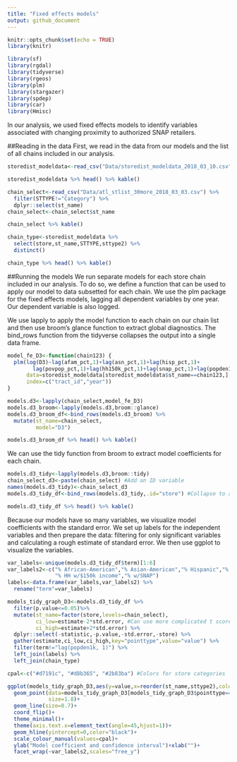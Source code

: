 ```yaml
---
title: "Fixed effects models"
output: github_document
---
```


```r
knitr::opts_chunk$set(echo = TRUE)
library(knitr)
```

```r
library(sf)
library(rgdal)
library(tidyverse)
library(rgeos)
library(plm)
library(stargazer)
library(spdep)
library(car)
library(Hmisc)
```

In our analysis, we used fixed effects models to identify variables associated with changing proximity to authorized SNAP retailers.

##Reading in the data
First, we read in the data from our models and the list of all chains included in our analysis.

```r
storedist_modeldata<-read_csv("Data/storedist_modeldata_2018_03_10.csv") 
```
```r
storedist_modeldata %>% head() %>% kable()
```

```r
chain_select<-read_csv("Data/atl_stlist_30more_2018_03_03.csv") %>%
  filter(STTYPE!="Category") %>%
  dplyr::select(st_name)
chain_select<-chain_select$st_name
```
```r
chain_select %>% kable()
```
```r
chain_type<-storedist_modeldata %>%
  select(store,st_name,STTYPE,sttype2) %>%
  distinct()
```

```r
chain_type %>% head() %>% kable()
```

##Running the models
We run separate models for each store chain included in our analysis. To do so, we define a function that can be used to apply our model to data subsetted for each chain. We use the plm package for the fixed effects models, lagging all dependent variables by one year. Our dependent variable is also logged.

We use lapply to apply the model function to each chain on our chain list and then use broom's glance function to extract global diagnostics. The bind_rows function from the tidyverse collapses the output into a single data frame.

```r
model_fe_D3<-function(chain123) {
  plm(log(D3)~lag(afam_pct,1)+lag(asn_pct,1)+lag(hisp_pct,1)+
        lag(povpop_pct,1)+lag(hh150k_pct,1)+lag(snap_pct,1)+lag(popden1k,1),
      data=storedist_modeldata[storedist_modeldata$st_name==chain123,],
      index=c("tract_id","year"))
}

models.d3<-lapply(chain_select,model_fe_D3)
models.d3_broom<-lapply(models.d3,broom::glance)
models.d3_broom_df<-bind_rows(models.d3_broom) %>%
  mutate(st_name=chain_select,
         model="D3")
```
```r
models.d3_broom_df %>% head() %>% kable()
```

We can use the tidy function from broom to extract model coefficients for each chain.

```r
models.d3_tidy<-lapply(models.d3,broom::tidy)
chain_select_d3<-paste(chain_select) #Add an ID variable
names(models.d3_tidy)<-chain_select_d3
models.d3_tidy_df<-bind_rows(models.d3_tidy,.id="store") #Collapse to a single data frame
```
```r
models.d3_tidy_df %>% head() %>% kable()
```

Because our models have so many variables, we visualize model coefficients with the standard error. We set up labels for the independent variables and then prepare the data: filtering for only significant variables and calculating a rough estimate of standard error. We then use ggplot to visualize the variables.

```r
var_labels<-unique(models.d3_tidy_df$term)[1:6]
var_labels2<-c("% African-American","% Asian-American","% Hispanic","% HH in poverty",
               "% HH w/$150k income","% w/SNAP")
labels<-data.frame(var_labels,var_labels2) %>%
  rename("term"=var_labels)

models_tidy_graph_D3<-models.d3_tidy_df %>%
  filter(p.value<=0.05)%>%
  mutate(st_name=factor(store,levels=chain_select),
         ci_low=estimate-2*std.error, #Can use more complicated t score in the futrue if need be
         ci_high=estimate+2*std.error) %>%
  dplyr::select(-statistic,-p.value,-std.error,-store) %>%
  gather(estimate,ci_low,ci_high,key="pointtype",value="value") %>% 
  filter(term!="lag(popden1k, 1)") %>%
  left_join(labels) %>%
  left_join(chain_type)

cpal<-c("#d7191c", "#d8b365", "#2b83ba") #Colors for store categories

ggplot(models_tidy_graph_D3,aes(y=value,x=reorder(st_name,sttype2),color=sttype2)) +
  geom_point(data=models_tidy_graph_D3[models_tidy_graph_D3$pointtype=="estimate",],
             size=1.8)+
  geom_line(size=0.7)+
  coord_flip()+
  theme_minimal()+
  theme(axis.text.x=element_text(angle=45,hjust=1))+
  geom_hline(yintercept=0,color="black")+
  scale_colour_manual(values=cpal)+
  ylab("Model coefficient and confidence interval")+xlab("")+
  facet_wrap(~var_labels2,scales="free_y")
```